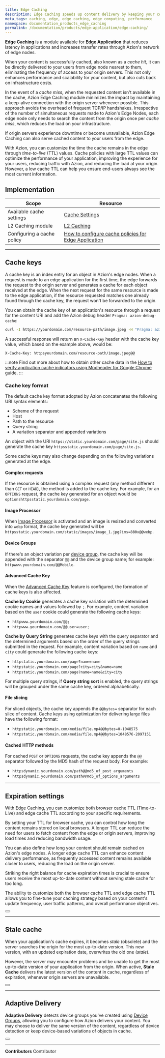 ```yaml
---
title: Edge Caching
description: Edge Caching speeds up content delivery by keeping your content cached at the edge and bringing your application closer to your users.
meta_tags: caching, edge, edge caching, edge computing, performance
namespace: documentation_products_edge_caching
permalink: /documentation/products/edge-application/edge-caching/
---
```


**Edge Caching** is a module available for **Edge Application** that reduces latency in applications and increases transfer rates through Azion's network of edge nodes.

When your content is successfully cached, also known as a *cache hit*, it can be directly delivered to your users from edge node nearest to them, eliminating the frequency of access to your origin servers. This not only enhances performance and scalability for your content, but also cuts back on infrastructure costs.

In the event of a *cache miss*, when the requested content isn't available in the cache, Azion Edge Caching module minimizes the impact by maintaining a keep-alive connection with the origin server whenever possible. This approach avoids the overhead of frequent TCP/IP handshakes. Irrespective of the number of simultaneous requests made to Azion's Edge Nodes, each edge node only needs to search the content from the origin once per *cache miss*, which reduces the load on your infrastructure.

If origin servers experience downtime or become unavailable, Azion Edge Caching can also serve cached content to your users from the edge. 

With Azion, you can customize the time the cache remains in the edge through *time-to-live* (TTL) values. Cache policies with large TTL values can optimize the performance of your application, improving the experience for your users, reducing traffic with Azion, and reducing the load at your origin. However, a low cache TTL can help you ensure end-users always see the most current information.

## Implementation

| Scope | Resource |
| --- | --- |
| Available cache settings | [Cache Settings](/en/documentation/products/edge-application/cache-settings/) |
| L2 Caching module | [L2 Caching](/en/documentation/products/edge-application/l2-caching/) |
| Configuring a cache policy | [How to configure cache policies for Edge Application](/en/documentation/products/guides/edge-caching/) |

---

## Cache keys

A cache key is an index entry for an object in Azion's edge nodes. When a request is made to an edge application for the first time, the edge forwards the request to the origin server and generates a cache for each object received at the edge. When the next request for the same resource is made to the edge application, if the resource requested matches one already found through the cache key, the request won't be forwarded to the origin.

You can obtain the cache key of an application's resource through a request for the content URI and add the Azion debug header `Pragma: azion-debug-cache`:

```bash
curl -I https://yourdomain.com/resource-path/image.jpeg -H "Pragma: azion-debug-cache"
```

A successful response will return an `X-Cache-Key` header with the cache key value, which based on the example above, would be:

```
X-Cache-Key: httpsyourdomain.com/resource-path/image.jpeg@@
```

:::note
Find out more about how to obtain other cache data in the [How to verify application cache indicators using Modheader for Google Chrome](/en/documentation/products/guides/check-page-cache-time/) guide.
:::

### Cache key format

The default cache key format adopted by Azion concatenates the following URI syntax elements:

- Scheme of the request
- Host
- Path to the resource
- Query string
- A variation separator and appended variations

An object with the URI `https://static.yourdomain.com/page/site.js` should generate the cache key `httpsstatic.yourdomain.com/page/site.js`.

Some cache keys may also change depending on the following variations generated at the edge.

#### Complex requests

If the resource is obtained using a complex request (any method different than `GET` or `HEAD`), the method is added to the cache key. For example, for an `OPTIONS` request, the cache key generated for an object would be `optionshttpsstatic.yourdomain.com/page`.

#### Image Processor

When [Image Processor](/en/documentation/products/edge-application/image-processor/) is activated and an image is resized and converted into `webp` format, the cache key generated will be `httpsstatic.yourdomain.com/static/images/image_1.jpg?ims=880x@@webp`.

#### Device Groups

If there's an object variation per [device group](/en/documentation/products/edge-application/device-groups/), the cache key will be appended with the separator `@@` and the device group name; for example: `httpwww.yourdomain.com/@@Mobile`.

#### Advanced Cache Key

When the [Advanced Cache Key](/en/documentation/products/edge-application/application-acceleration/#advanced-cache-key) feature is configured, the formation of cache keys is also affected. 

**Cache by Cookie** generates a cache key variation with the determined cookie names and values followed by `;`. For example, content variation based on the `user` cookie could generate the following cache keys:

- `httpwww.yourdomain.com/@@;`
- `httpwww.yourdomain.com/@@user=user;`

**Cache by Query String** generates cache keys with the query separator and the determined arguments based on the order of the query strings submitted in the request. For example, content variation based on `name` and `city` could generate the following cache keys:

- `httpstatic.yourdomain.com/page?name=name`
- `httpstatic.yourdomain.com/page?city=city&name=name`
- `httpstatic.yourdomain.com/page?name=name&city=city`

For multiple query strings, if **Query string sort** is enabled, the query strings will be grouped under the same cache key, ordered alphabetically.

#### File slicing

For sliced objects, the cache key appends the `@@bytes=` separator for each slice of content. Cache keys using optimization for delivering large files have the following format:

- `httpstatic.yourdomain.com/media/file.mp4@@bytes=0-1048575`
- `httpstatic.yourdomain.com/media/file.mp4@@bytes=1048576-2097151`

#### Cached HTTP methods

For cached `POST` or `OPTIONS` requests, the cache key appends the `@@` separator followed by the MD5 hash of the request body. For example:

- `httpsdynamic.yourdomain.com/path@@md5_of_post_arguments`
- `httpsdynamic.yourdomain.com/path@@md5_of_options_arguments`

---

## Expiration settings

With Edge Caching, you can customize both browser cache TTL (Time-to-Live) and edge cache TTL according to your specific requirements.

By setting your TTL for browser cache, you can control how long the content remains stored on local browsers. A longer TTL can reduce the need for users to fetch content from the edge or origin servers, improving load times and reducing bandwidth usage.

You can also define how long your content should remain cached on Azion's edge nodes. A longer edge cache TTL can enhance content delivery performance, as frequently accessed content remains available closer to users, reducing the load on the origin server. 

Striking the right balance for cache expiration times is crucial to ensure users receive the most up-to-date content without serving stale cache for too long.

The ability to customize both the browser cache TTL and edge cache TTL allows you to fine-tune your caching strategy based on your content's update frequency, user traffic patterns, and overall performance objectives.

<Button href="/en/documentation/products/edge-application/cache-settings/#browser-cache-settings" text="Learn more about expiration settings"></Button>

---

## Stale cache

When your application's cache expires, it becomes *stale* (obsolete) and the server searches the origin for the most up-to-date version. This new version, with an updated expiration date, overwrites the old one (*stale*).

However, the server may encounter problems and be unable to get the most up-to-date version of your application from the origin. When active, **Stale Cache** delivers the latest version of the content in cache, regardless of expiration, whenever origin servers are unavailable.

<Button href="/en/documentation/products/edge-application/cache-settings/#stale-cache" text="Learn more about stale cache"></Button>


---

## Adaptive Delivery 

**Adaptive Delivery** detects device groups you've created using [Device Groups](/en/documentation/products/edge-application/device-groups/), allowing you to configure how Azion delivers your content. You may choose to deliver the same version of the content, regardless of device detection or keep device-based variations of objects in cache.

<Button href="/en/documentation/products/edge-application/cache-settings/#adaptive-delivery" text="Learn more about Adaptive Delivery"></Button>

---


**Contributors** <ContributorList>Contributor</ContributorList>
